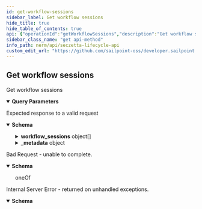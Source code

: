 ```yaml
---
id: get-workflow-sessions
sidebar_label: Get workflow sessions
hide_title: true
hide_table_of_contents: true
api: {"operationId":"getWorkflowSessions","description":"Get workflow sessions","tags":["workflow sessions"],"parameters":[{"name":"query","in":"query","description":"Allows for pagination and sorting.","required":false,"schema":{"type":"object","properties":{"limit":{"type":"integer","example":100},"offset":{"type":"integer","example":50},"order":{"type":"string","example":"created_at"}}},"style":"deepObject","explode":true},{"name":"profile_id","in":"query","description":"Profile ID to filter by","required":false,"schema":{"type":"string","format":"uuid"}},{"name":"uid","in":"query","description":"Workflow session uid for filtering","required":false,"schema":{"type":"string","minLength":32,"maxLength":32}},{"name":"workflow_id","in":"query","description":"Workflow ID for filtering","required":false,"schema":{"type":"string","format":"uuid"}},{"name":"requester_id","in":"query","description":"Requester ID for filtering","required":false,"schema":{"type":"string","format":"uuid"}},{"name":"status","in":"query","description":"filter by workflow session status","required":false,"schema":{"type":"string","enum":["waiting on workflow","identity proofing completed","new","closing","pending request","requested","pending approval","approved","pending notification","notified","pending review","reviewed","pending trigger","stored procedure","pending status change","status changed","pending update","non employee updated","non employee created","pending creation","rejected","pending assignment","assigned","default","failed","un assigned","auto assigned","ldap provided","pending ldap","pending fulfillment","pending stored procedure","pending courion add","fulfilled","pending courion update","courion add","pending courion_extend","courion update","pending courion terminate","courion extend","pending profile select","courion terminate","batch completed","profiles selected","answered questions","pending questions","attempting to start workflow","started workflow","profile check complete","completed","processing","pending set attribute","invitation sent","action skipped","api request sent","attribute set","disabled","duplicates resolved","soap request sent","checking for duplicates","pending identity proofing","closed","workflow changed"]}},{"name":"metadata","in":"query","description":"Returns batching metadata in the response","required":false,"schema":{"type":"boolean","default":false}}],"responses":{"200":{"description":"Expected response to a valid request","content":{"application/json":{"schema":{"type":"object","properties":{"workflow_sessions":{"type":"array","items":{"type":"object","properties":{"id":{"type":"string","format":"uuid","readOnly":true},"uid":{"type":"string","minLength":32,"maxLength":32,"readOnly":true},"workflow_id":{"type":"string","format":"uuid"},"requester_id":{"type":"string","format":"uuid"},"requester_type":{"type":"string","enum":["User","NeprofileUser","NeaccessUser"]},"profile_id":{"type":"string","format":"uuid","description":"The profile this workflow session will be working with. Only Applicable for Update workflows"},"profile_ids":{"type":"array","items":{"type":"string","format":"uuid"},"description":"The profiles this workflow session will be working with. Only Applicable for Batch workflows"},"status":{"type":"string","enum":["api_request_sent","approved","assigned","attempting_to_start_workflow","AUTH-STATUS1","AUTH-STATUS2","AUTH-STATUS3","AUTH-STATUS4","AUTH-STATUS5","AUTH-STATUS6","AUTH-STATUS7","AUTH-STATUS8","AUTH-STATUS9","auto_assigned","batch_completed","checking_for_duplicates","closed","completed","courion_add","courion_extend","courion_terminate","courion_update","duplicates_resolved","failed","fulfilled","invitation_sent","ldap_provided","new","non_employee_created","non_employee_updated","notified","pending_approval","pending_assignment","pending_courion_add","pending_courion_extend","pending_courion_terminate","pending_courion_update","pending_creation","pending_fulfillment","pending_ldap","pending_notification","pending_profile_select","pending_request","pending_review","pending_status_change","pending_stored_procedure","pending_trigger","pending_update","processing","profile_check_complete","profiles_selected","rejected","requested","reviewed","soap_request_sent","started_workflow","status_changed","stored_procedure","un_assigned","waiting_on_workflow","workflow_changed"],"example":"completed"},"attributes":{"type":"object","additionalProperties":{"type":"string"},"example":{"text_attribute_uid":"static text","date_attribute_uid":"01/15/2020","profile_select_attribute_uid":"Profile Name","multiple_profile_select_attribute_uid":"Profile Name,Second Profile Name,Third Profile Name","contributor_select_attribute_uid":"User Name","multiple_contributor_select_attribute_uid":"User Name,Second User Name,Third User Name"}}}}},"_metadata":{"type":"object","properties":{"limit":{"type":"integer"},"offset":{"type":"integer"},"total":{"type":"integer"},"next":{"type":"string","example":"/endpoint?limit=10&offset=60"},"previous":{"type":"string","example":"/endpoint?limit=10&offset=40"}}}}}}}},"400":{"description":"Bad Request - unable to complete.","content":{"application/json":{"schema":{"oneOf":[{"type":"object","properties":{"error":{"example":"Invalid JSON syntax. Please check your syntax and try again."}}},{"type":"object","properties":{"error":{"example":"The <object> failed to create/update"},"errors":{"example":{"attribute":"can't be blank"}}}}]}}}},"500":{"description":"Internal Server Error - returned on unhandled exceptions.","content":{"application/json":{"schema":{"type":"object","properties":{"error":{"description":"A message describing the error","example":"Sorry something went wrong"}}}}}}},"method":"get","path":"/workflow_sessions","info":{"version":"1.0.0","title":"SecZetta Lifecycle API","description":"The Lifecycle API can be used to access and modify various resources in your environment.","license":{"name":"MIT"}},"postman":{"name":"Get workflow sessions","description":{"content":"Get workflow sessions","type":"text/plain"},"url":{"path":["workflow_sessions"],"host":["{{baseUrl}}"],"query":[{"disabled":false,"description":{"content":"Profile ID to filter by","type":"text/plain"},"key":"profile_id","value":""},{"disabled":false,"description":{"content":"Workflow session uid for filtering","type":"text/plain"},"key":"uid","value":""},{"disabled":false,"description":{"content":"Workflow ID for filtering","type":"text/plain"},"key":"workflow_id","value":""},{"disabled":false,"description":{"content":"Requester ID for filtering","type":"text/plain"},"key":"requester_id","value":""},{"disabled":false,"description":{"content":"filter by workflow session status","type":"text/plain"},"key":"status","value":""},{"disabled":false,"description":{"content":"Returns batching metadata in the response","type":"text/plain"},"key":"metadata","value":""}],"variable":[]},"header":[{"key":"Accept","value":"application/json"}],"method":"GET"}}
sidebar_class_name: "get api-method"
info_path: nerm/api/seczetta-lifecycle-api
custom_edit_url: "https://github.com/sailpoint-oss/developer.sailpoint.com/issues/new?assignees=&labels=&template=bug-report.md&title=%5BBug%5D+Your+Bug+Report+Here Requesting changes to 'Get workflow sessions' (get-workflow-sessions)"
---
```



## Get workflow sessions



Get workflow sessions

<details style={{"marginBottom":"1rem"}} data-collapsed={false} open={true}><summary style={{}}><strong>Query Parameters</strong></summary><div><ul><ParamsItem className={"paramsItem"} param={{"name":"query","in":"query","description":"Allows for pagination and sorting.","required":false,"schema":{"type":"object","properties":{"limit":{"type":"integer","example":100},"offset":{"type":"integer","example":50},"order":{"type":"string","example":"created_at"}}},"style":"deepObject","explode":true}}></ParamsItem><ParamsItem className={"paramsItem"} param={{"name":"profile_id","in":"query","description":"Profile ID to filter by","required":false,"schema":{"type":"string","format":"uuid"}}}></ParamsItem><ParamsItem className={"paramsItem"} param={{"name":"uid","in":"query","description":"Workflow session uid for filtering","required":false,"schema":{"type":"string","minLength":32,"maxLength":32}}}></ParamsItem><ParamsItem className={"paramsItem"} param={{"name":"workflow_id","in":"query","description":"Workflow ID for filtering","required":false,"schema":{"type":"string","format":"uuid"}}}></ParamsItem><ParamsItem className={"paramsItem"} param={{"name":"requester_id","in":"query","description":"Requester ID for filtering","required":false,"schema":{"type":"string","format":"uuid"}}}></ParamsItem><ParamsItem className={"paramsItem"} param={{"name":"status","in":"query","description":"filter by workflow session status","required":false,"schema":{"type":"string","enum":["waiting on workflow","identity proofing completed","new","closing","pending request","requested","pending approval","approved","pending notification","notified","pending review","reviewed","pending trigger","stored procedure","pending status change","status changed","pending update","non employee updated","non employee created","pending creation","rejected","pending assignment","assigned","default","failed","un assigned","auto assigned","ldap provided","pending ldap","pending fulfillment","pending stored procedure","pending courion add","fulfilled","pending courion update","courion add","pending courion_extend","courion update","pending courion terminate","courion extend","pending profile select","courion terminate","batch completed","profiles selected","answered questions","pending questions","attempting to start workflow","started workflow","profile check complete","completed","processing","pending set attribute","invitation sent","action skipped","api request sent","attribute set","disabled","duplicates resolved","soap request sent","checking for duplicates","pending identity proofing","closed","workflow changed"]}}}></ParamsItem><ParamsItem className={"paramsItem"} param={{"name":"metadata","in":"query","description":"Returns batching metadata in the response","required":false,"schema":{"type":"boolean","default":false}}}></ParamsItem></ul></div></details><div><ApiTabs><TabItem label={"200"} value={"200"}><div>

Expected response to a valid request

</div><div><MimeTabs schemaType={"response"}><TabItem label={"application/json"} value={"application/json"}><SchemaTabs><TabItem label={"Schema"} value={"Schema"}><details style={{}} data-collapsed={false} open={true}><summary style={{"textAlign":"left"}}><strong>Schema</strong></summary><div style={{"textAlign":"left","marginLeft":"1rem"}}></div><ul style={{"marginLeft":"1rem"}}><SchemaItem collapsible={true} className={"schemaItem"}><details style={{}}><summary style={{}}><strong>workflow_sessions</strong><span style={{"opacity":"0.6"}}> object[]</span></summary><div style={{"marginLeft":"1rem"}}><SchemaItem collapsible={false} name={"id"} required={false} deprecated={undefined} schemaDescription={undefined} schemaName={"uuid"} qualifierMessage={undefined} defaultValue={undefined}></SchemaItem><SchemaItem collapsible={false} name={"uid"} required={false} deprecated={undefined} schemaDescription={undefined} schemaName={"string"} qualifierMessage={"**Possible values:** `>= 32 characters` and `<= 32 characters`"} defaultValue={undefined}></SchemaItem><SchemaItem collapsible={false} name={"workflow_id"} required={false} deprecated={undefined} schemaDescription={undefined} schemaName={"uuid"} qualifierMessage={undefined} defaultValue={undefined}></SchemaItem><SchemaItem collapsible={false} name={"requester_id"} required={false} deprecated={undefined} schemaDescription={undefined} schemaName={"uuid"} qualifierMessage={undefined} defaultValue={undefined}></SchemaItem><SchemaItem collapsible={false} name={"requester_type"} required={false} deprecated={undefined} schemaDescription={undefined} schemaName={"string"} qualifierMessage={"**Possible values:** [`User`, `NeprofileUser`, `NeaccessUser`]"} defaultValue={undefined}></SchemaItem><SchemaItem collapsible={false} name={"profile_id"} required={false} deprecated={undefined} schemaDescription={"The profile this workflow session will be working with. Only Applicable for Update workflows"} schemaName={"uuid"} qualifierMessage={undefined} defaultValue={undefined}></SchemaItem><SchemaItem collapsible={false} name={"profile_ids"} required={false} deprecated={undefined} schemaDescription={"The profiles this workflow session will be working with. Only Applicable for Batch workflows"} schemaName={"uuid[]"} qualifierMessage={undefined} defaultValue={undefined}></SchemaItem><SchemaItem collapsible={false} name={"status"} required={false} deprecated={undefined} schemaDescription={undefined} schemaName={"string"} qualifierMessage={"**Possible values:** [`api_request_sent`, `approved`, `assigned`, `attempting_to_start_workflow`, `AUTH-STATUS1`, `AUTH-STATUS2`, `AUTH-STATUS3`, `AUTH-STATUS4`, `AUTH-STATUS5`, `AUTH-STATUS6`, `AUTH-STATUS7`, `AUTH-STATUS8`, `AUTH-STATUS9`, `auto_assigned`, `batch_completed`, `checking_for_duplicates`, `closed`, `completed`, `courion_add`, `courion_extend`, `courion_terminate`, `courion_update`, `duplicates_resolved`, `failed`, `fulfilled`, `invitation_sent`, `ldap_provided`, `new`, `non_employee_created`, `non_employee_updated`, `notified`, `pending_approval`, `pending_assignment`, `pending_courion_add`, `pending_courion_extend`, `pending_courion_terminate`, `pending_courion_update`, `pending_creation`, `pending_fulfillment`, `pending_ldap`, `pending_notification`, `pending_profile_select`, `pending_request`, `pending_review`, `pending_status_change`, `pending_stored_procedure`, `pending_trigger`, `pending_update`, `processing`, `profile_check_complete`, `profiles_selected`, `rejected`, `requested`, `reviewed`, `soap_request_sent`, `started_workflow`, `status_changed`, `stored_procedure`, `un_assigned`, `waiting_on_workflow`, `workflow_changed`]"} defaultValue={undefined}></SchemaItem><SchemaItem collapsible={true} className={"schemaItem"}><details style={{}}><summary style={{}}><strong>attributes</strong><span style={{"opacity":"0.6"}}> object</span></summary><div style={{"marginLeft":"1rem"}}><li><div><code>property name*</code><span style={{"opacity":"0.6"}}> string</span></div></li></div></details></SchemaItem></div></details></SchemaItem><SchemaItem collapsible={true} className={"schemaItem"}><details style={{}}><summary style={{}}><strong>_metadata</strong><span style={{"opacity":"0.6"}}> object</span></summary><div style={{"marginLeft":"1rem"}}><SchemaItem collapsible={false} name={"limit"} required={false} deprecated={undefined} schemaDescription={undefined} schemaName={"integer"} qualifierMessage={undefined} defaultValue={undefined}></SchemaItem><SchemaItem collapsible={false} name={"offset"} required={false} deprecated={undefined} schemaDescription={undefined} schemaName={"integer"} qualifierMessage={undefined} defaultValue={undefined}></SchemaItem><SchemaItem collapsible={false} name={"total"} required={false} deprecated={undefined} schemaDescription={undefined} schemaName={"integer"} qualifierMessage={undefined} defaultValue={undefined}></SchemaItem><SchemaItem collapsible={false} name={"next"} required={false} deprecated={undefined} schemaDescription={undefined} schemaName={"string"} qualifierMessage={undefined} defaultValue={undefined}></SchemaItem><SchemaItem collapsible={false} name={"previous"} required={false} deprecated={undefined} schemaDescription={undefined} schemaName={"string"} qualifierMessage={undefined} defaultValue={undefined}></SchemaItem></div></details></SchemaItem></ul></details></TabItem><TabItem label={"Example (from schema)"} value={"Example (from schema)"}><ResponseSamples responseExample={"{\n  \"workflow_sessions\": [\n    {\n      \"id\": \"3fa85f64-5717-4562-b3fc-2c963f66afa6\",\n      \"uid\": \"string\",\n      \"workflow_id\": \"3fa85f64-5717-4562-b3fc-2c963f66afa6\",\n      \"requester_id\": \"3fa85f64-5717-4562-b3fc-2c963f66afa6\",\n      \"requester_type\": \"User\",\n      \"profile_id\": \"3fa85f64-5717-4562-b3fc-2c963f66afa6\",\n      \"profile_ids\": [\n        \"3fa85f64-5717-4562-b3fc-2c963f66afa6\"\n      ],\n      \"status\": \"completed\",\n      \"attributes\": {\n        \"text_attribute_uid\": \"static text\",\n        \"date_attribute_uid\": \"01/15/2020\",\n        \"profile_select_attribute_uid\": \"Profile Name\",\n        \"multiple_profile_select_attribute_uid\": \"Profile Name,Second Profile Name,Third Profile Name\",\n        \"contributor_select_attribute_uid\": \"User Name\",\n        \"multiple_contributor_select_attribute_uid\": \"User Name,Second User Name,Third User Name\"\n      }\n    }\n  ],\n  \"_metadata\": {\n    \"limit\": 0,\n    \"offset\": 0,\n    \"total\": 0,\n    \"next\": \"/endpoint?limit=10&offset=60\",\n    \"previous\": \"/endpoint?limit=10&offset=40\"\n  }\n}"} language={"json"}></ResponseSamples></TabItem></SchemaTabs></TabItem></MimeTabs></div></TabItem><TabItem label={"400"} value={"400"}><div>

Bad Request - unable to complete.

</div><div><MimeTabs schemaType={"response"}><TabItem label={"application/json"} value={"application/json"}><SchemaTabs><TabItem label={"Schema"} value={"Schema"}><details style={{}} data-collapsed={false} open={true}><summary style={{"textAlign":"left"}}><strong>Schema</strong></summary><div style={{"textAlign":"left","marginLeft":"1rem"}}></div><ul style={{"marginLeft":"1rem"}}><div><div><span className={"badge badge--info"}>oneOf</span><SchemaTabs><TabItem label={"MOD1"} value={"0-item-properties"}><SchemaItem collapsible={false} name={"error"} required={false} deprecated={undefined} schemaDescription={undefined} schemaName={""} qualifierMessage={undefined} defaultValue={undefined}></SchemaItem></TabItem><TabItem label={"MOD2"} value={"1-item-properties"}><SchemaItem collapsible={false} name={"error"} required={false} deprecated={undefined} schemaDescription={undefined} schemaName={""} qualifierMessage={undefined} defaultValue={undefined}></SchemaItem><SchemaItem collapsible={false} name={"errors"} required={false} deprecated={undefined} schemaDescription={undefined} schemaName={""} qualifierMessage={undefined} defaultValue={undefined}></SchemaItem></TabItem></SchemaTabs></div></div></ul></details></TabItem><TabItem label={"Example (from schema)"} value={"Example (from schema)"}><ResponseSamples responseExample={"{\n  \"error\": \"Invalid JSON syntax. Please check your syntax and try again.\"\n}"} language={"json"}></ResponseSamples></TabItem></SchemaTabs></TabItem></MimeTabs></div></TabItem><TabItem label={"500"} value={"500"}><div>

Internal Server Error - returned on unhandled exceptions.

</div><div><MimeTabs schemaType={"response"}><TabItem label={"application/json"} value={"application/json"}><SchemaTabs><TabItem label={"Schema"} value={"Schema"}><details style={{}} data-collapsed={false} open={true}><summary style={{"textAlign":"left"}}><strong>Schema</strong></summary><div style={{"textAlign":"left","marginLeft":"1rem"}}></div><ul style={{"marginLeft":"1rem"}}><SchemaItem collapsible={false} name={"error"} required={false} deprecated={undefined} schemaDescription={"A message describing the error"} schemaName={""} qualifierMessage={undefined} defaultValue={undefined}></SchemaItem></ul></details></TabItem><TabItem label={"Example (from schema)"} value={"Example (from schema)"}><ResponseSamples responseExample={"{\n  \"error\": \"Sorry something went wrong\"\n}"} language={"json"}></ResponseSamples></TabItem></SchemaTabs></TabItem></MimeTabs></div></TabItem></ApiTabs></div>